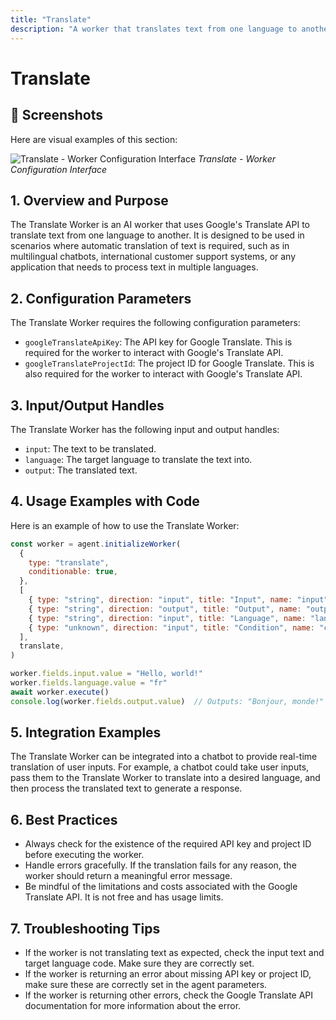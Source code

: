 ```yaml
---
title: "Translate"
description: "A worker that translates text from one language to another using Google Translate API"
---
```


# Translate

## 📸 Screenshots

Here are visual examples of this section:

![Translate - Worker Configuration Interface](/images/screenshots/workers/translate.png)
*Translate - Worker Configuration Interface*




## 1. Overview and Purpose

The Translate Worker is an AI worker that uses Google's Translate API to translate text from one language to another. It is designed to be used in scenarios where automatic translation of text is required, such as in multilingual chatbots, international customer support systems, or any application that needs to process text in multiple languages.

## 2. Configuration Parameters

The Translate Worker requires the following configuration parameters:

- `googleTranslateApiKey`: The API key for Google Translate. This is required for the worker to interact with Google's Translate API.
- `googleTranslateProjectId`: The project ID for Google Translate. This is also required for the worker to interact with Google's Translate API.

## 3. Input/Output Handles

The Translate Worker has the following input and output handles:

- `input`: The text to be translated.
- `language`: The target language to translate the text into.
- `output`: The translated text.

## 4. Usage Examples with Code

Here is an example of how to use the Translate Worker:

```javascript
const worker = agent.initializeWorker(
  {
    type: "translate",
    conditionable: true,
  },
  [
    { type: "string", direction: "input", title: "Input", name: "input" },
    { type: "string", direction: "output", title: "Output", name: "output" },
    { type: "string", direction: "input", title: "Language", name: "language" },
    { type: "unknown", direction: "input", title: "Condition", name: "condition", condition: true },
  ],
  translate,
)

worker.fields.input.value = "Hello, world!"
worker.fields.language.value = "fr"
await worker.execute()
console.log(worker.fields.output.value)  // Outputs: "Bonjour, monde!"
```

## 5. Integration Examples

The Translate Worker can be integrated into a chatbot to provide real-time translation of user inputs. For example, a chatbot could take user inputs, pass them to the Translate Worker to translate into a desired language, and then process the translated text to generate a response.

## 6. Best Practices

- Always check for the existence of the required API key and project ID before executing the worker.
- Handle errors gracefully. If the translation fails for any reason, the worker should return a meaningful error message.
- Be mindful of the limitations and costs associated with the Google Translate API. It is not free and has usage limits.

## 7. Troubleshooting Tips

- If the worker is not translating text as expected, check the input text and target language code. Make sure they are correctly set.
- If the worker is returning an error about missing API key or project ID, make sure these are correctly set in the agent parameters.
- If the worker is returning other errors, check the Google Translate API documentation for more information about the error.
